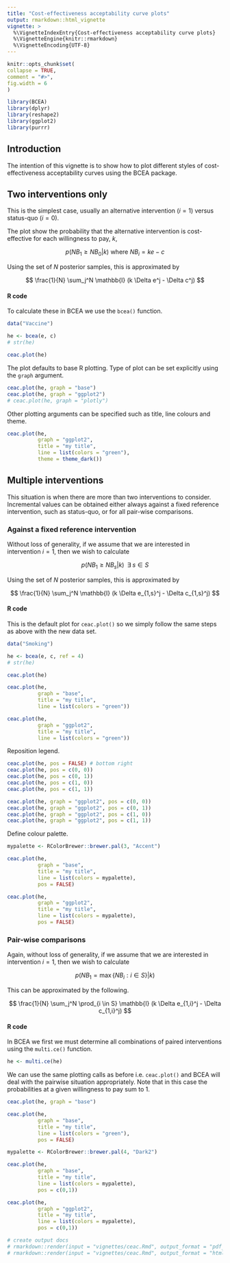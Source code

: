 ```yaml
---
title: "Cost-effectiveness acceptability curve plots"
output: rmarkdown::html_vignette
vignette: >
  %\VignetteIndexEntry{Cost-effectiveness acceptability curve plots}
  %\VignetteEngine{knitr::rmarkdown}
  %\VignetteEncoding{UTF-8}
---
```

  
```r
knitr::opts_chunk$set(
collapse = TRUE,
comment = "#>",
fig.width = 6
)
```

```r
library(BCEA)
library(dplyr)
library(reshape2)
library(ggplot2)
library(purrr)
```

## Introduction

The intention of this vignette is to show how to plot different styles of cost-effectiveness acceptability curves using the BCEA package.

## Two interventions only

This is the simplest case, usually an alternative intervention ($i=1$) versus status-quo ($i=0$).

The plot show the probability that the alternative intervention is cost-effective for each willingness to pay, $k$,

$$
p(NB_1 \geq NB_0 | k) \mbox{  where  } NB_i = ke - c
$$

Using the set of $N$ posterior samples, this is approximated by

$$
\frac{1}{N} \sum_j^N \mathbb{I} (k \Delta e^j - \Delta c^j)
$$

#### R code

To calculate these in BCEA we use the `bcea()` function.

```r
data("Vaccine")

he <- bcea(e, c)
# str(he)

ceac.plot(he)
```

The plot defaults to base R plotting. Type of plot can be set explicitly using the `graph` argument.

```r
ceac.plot(he, graph = "base")
ceac.plot(he, graph = "ggplot2")
# ceac.plot(he, graph = "plotly")
```

Other plotting arguments can be specified such as title, line colours and theme.

```r
ceac.plot(he,
          graph = "ggplot2",
          title = "my title",
          line = list(colors = "green"),
          theme = theme_dark())
```


## Multiple interventions

This situation is when there are more than two interventions to consider.
Incremental values can be obtained either always against a fixed reference intervention, such as status-quo, or for all pair-wise comparisons.

### Against a fixed reference intervention

Without loss of generality, if we assume that we are interested in intervention $i=1$, then we wish to calculate

$$
p(NB_1 \geq NB_s | k) \;\; \exists \; s \in S
$$

Using the set of $N$ posterior samples, this is approximated by

$$
\frac{1}{N} \sum_j^N \mathbb{I} (k \Delta e_{1,s}^j - \Delta c_{1,s}^j)
$$

#### R code

This is the default plot for `ceac.plot()` so we simply follow the same steps as above with the new data set.

```r
data("Smoking")

he <- bcea(e, c, ref = 4)
# str(he)
```

```r
ceac.plot(he)

ceac.plot(he,
          graph = "base",
          title = "my title",
          line = list(colors = "green"))
```

```r
ceac.plot(he,
          graph = "ggplot2",
          title = "my title",
          line = list(colors = "green"))
```

Reposition legend.

```r
ceac.plot(he, pos = FALSE) # bottom right
ceac.plot(he, pos = c(0, 0))
ceac.plot(he, pos = c(0, 1))
ceac.plot(he, pos = c(1, 0))
ceac.plot(he, pos = c(1, 1))
```

```r
ceac.plot(he, graph = "ggplot2", pos = c(0, 0))
ceac.plot(he, graph = "ggplot2", pos = c(0, 1))
ceac.plot(he, graph = "ggplot2", pos = c(1, 0))
ceac.plot(he, graph = "ggplot2", pos = c(1, 1))
```

Define colour palette.

```r
mypalette <- RColorBrewer::brewer.pal(3, "Accent")

ceac.plot(he,
          graph = "base",
          title = "my title",
          line = list(colors = mypalette),
          pos = FALSE)

ceac.plot(he,
          graph = "ggplot2",
          title = "my title",
          line = list(colors = mypalette),
          pos = FALSE)
```

### Pair-wise comparisons

Again, without loss of generality, if we assume that we are interested in intervention $i=1$, then we wish to calculate

$$
p(NB_1 = \max\{NB_i : i \in S\} | k)
$$

This can be approximated by the following.

$$
\frac{1}{N} \sum_j^N \prod_{i \in S} \mathbb{I} (k \Delta e_{1,i}^j - \Delta c_{1,i}^j)
$$

#### R code

In BCEA we first we must determine all combinations of paired interventions using the `multi.ce()` function.

```r
he <- multi.ce(he)
```

We can use the same plotting calls as before i.e. `ceac.plot()` and BCEA will deal with the pairwise situation appropriately.
Note that in this case the probabilities at a given willingness to pay sum to 1.

```r
ceac.plot(he, graph = "base")

ceac.plot(he,
          graph = "base",
          title = "my title",
          line = list(colors = "green"),
          pos = FALSE)

mypalette <- RColorBrewer::brewer.pal(4, "Dark2")

ceac.plot(he,
          graph = "base",
          title = "my title",
          line = list(colors = mypalette),
          pos = c(0,1))
```

```r
ceac.plot(he,
          graph = "ggplot2",
          title = "my title",
          line = list(colors = mypalette),
          pos = c(0,1))
```

```r
# create output docs
# rmarkdown::render(input = "vignettes/ceac.Rmd", output_format = "pdf_document", output_dir = "vignettes")
# rmarkdown::render(input = "vignettes/ceac.Rmd", output_format = "html_document", output_dir = "vignettes")
```
